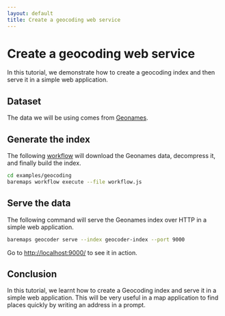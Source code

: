 ```yaml
---
layout: default
title: Create a geocoding web service
---
```


# Create a geocoding web service

In this tutorial, we demonstrate how to create a geocoding index and then serve it in a simple web application.

## Dataset

The data we will be using comes from [Geonames](https://www.geonames.org).

## Generate the index

The following [workflow](https://raw.githubusercontent.com/apache/incubator-baremaps/main/examples/geocoding/workflow.js) will download the Geonames data, decompress it, and finally build the index.

```bash
cd examples/geocoding
baremaps workflow execute --file workflow.js
```

## Serve the data

The following command will serve the Geonames index over HTTP in a simple web application.

```bash
baremaps geocoder serve --index geocoder-index --port 9000
```

Go to [http://localhost:9000/](http://localhost:9000/) to see it in action.

## Conclusion

In this tutorial, we learnt how to create a Geocoding index and serve it in a simple web application.
This will be very useful in a map application to find places quickly by writing an address in a prompt.
